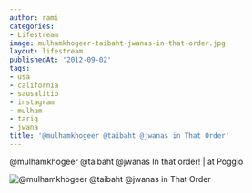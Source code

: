 ```yaml
---
author: rami
categories:
- Lifestream
image: mulhamkhogeer-taibaht-jwanas-in-that-order.jpg
layout: lifestream
publishedAt: '2012-09-02'
tags:
- usa
- california
- sausalitio
- instagram
- mulham
- tariq
- jwana
title: '@mulhamkhogeer @taibaht @jwanas in That Order'
---
```


@mulhamkhogeer @taibaht @jwanas In that order! | at Poggio

![@mulhamkhogeer @taibaht @jwanas in That Order](/assets/images/content/lifestream/mulhamkhogeer-taibaht-jwanas-in-that-order.jpg)
